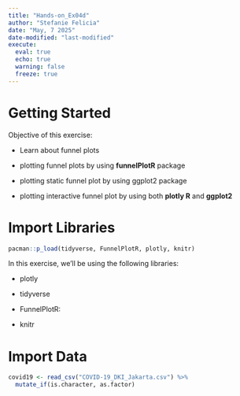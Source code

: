 ```yaml
---
title: "Hands-on_Ex04d"
author: "Stefanie Felicia"
date: "May, 7 2025"
date-modified: "last-modified"
execute: 
  eval: true
  echo: true
  warning: false
  freeze: true
---
```


# Getting Started

Objective of this exercise:

-   Learn about funnel plots

<!-- -->

-   plotting funnel plots by using **funnelPlotR** package

<!-- -->

-   plotting static funnel plot by using ggplot2 package

<!-- -->

-   plotting interactive funnel plot by using both **plotly R** and **ggplot2**

# Import Libraries

```r
pacman::p_load(tidyverse, FunnelPlotR, plotly, knitr)
```

In this exercise, we'll be using the following libraries:

-   plotly

-   tidyverse

-   FunnelPlotR:

-   knitr

# Import Data

```r
covid19 <- read_csv("COVID-19_DKI_Jakarta.csv") %>%
  mutate_if(is.character, as.factor)
```
